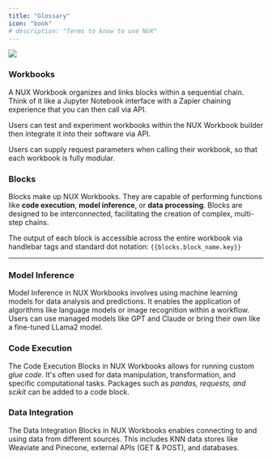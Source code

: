 ```yaml
---
title: "Glossary"
icon: "book"
# description: "Terms to know to use NUX"
---
```


<img src="../../images/wb_diagram.png"/>


### Workbooks
A NUX Workbook organizes and links blocks within a sequential chain. Think of it like a Jupyter Notebook interface with a Zapier chaining experience that you can then call via API. 

Users can test and experiment workbooks within the NUX Workbook builder then integrate it into their software via API.

Users can supply request parameters when calling their workbook, so that each workbook is fully modular. 

### Blocks
Blocks make up NUX Workbooks. They are capable of performing functions like **code execution**, **model inference**, or **data processing**. Blocks are designed to be interconnected, facilitating the creation of complex, multi-step chains.

The output of each block is accessible across the entire workbook via handlebar tags and standard dot notation: `{{blocks.block_name.key}}`

---


### Model Inference
Model Inference in NUX Workbooks involves using machine learning models for data analysis and predictions. It enables the application of algorithms like language models or image recognition within a workflow. Users can use managed models like GPT and Claude or bring their own like a fine-tuned LLama2 model. 

### Code Execution
The Code Execution Blocks in NUX Workbooks allows for running custom _glue code_. It's often used for data manipulation, transformation, and specific computational tasks. Packages such as _pandas, requests, and scikit_ can be added to a code block. 

### Data Integration
The Data Integration Blocks in NUX Workbooks enables connecting to and using data from different sources. This includes KNN data stores like Weaviate and Pinecone, external APIs (GET & POST), and databases.